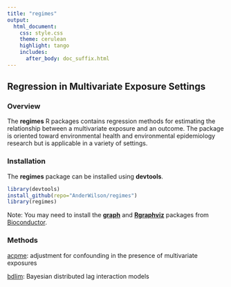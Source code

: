 ```yaml
---
title: "regimes"
output:
  html_document:
    css: style.css
    theme: cerulean
    highlight: tango
    includes:
      after_body: doc_suffix.html
---
```



## Regression in Multivariate Exposure Settings

### Overview

The **regimes** R packages contains regression methods for estimating the relationship between a multivariate exposure and an outcome. The package is oriented toward environmental health and environmental epidemiology research but is applicable in a variety of settings. 


### Installation

The **regimes** package can be installed using **devtools**.
```r
library(devtools)
install_github(repo="AnderWilson/regimes")
library(regimes)
```

Note: You may need to install the [**graph**](http://bioconductor.org/packages/release/bioc/html/graph.html) and [**Rgraphviz**](http://bioconductor.org/packages/release/bioc/html/Rgraphviz.html) packages from [Bioconductor](http://bioconductor.org).

### Methods

[acpme](http://anderwilson.github.io/regimes/acpme.html): adjustment for confounding in the presence of multivariate exposures

[bdlim](http://anderwilson.github.io/regimes/bdlim.html): Bayesian distributed lag interaction models
